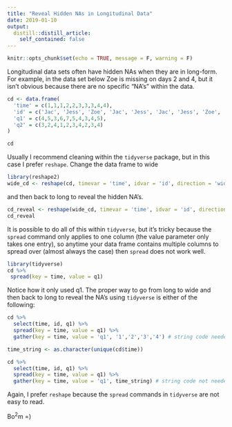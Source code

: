 ```yaml
---
title: "Reveal Hidden NAs in Longitudinal Data"
date: 2019-01-10
output:
  distill::distill_article:
    self_contained: false
---
```



```r
knitr::opts_chunk$set(echo = TRUE, message = F, warning = F)
```

Longitudinal data sets often have hidden NAs when they are in long-form. For example, in the data set below Zoe is missing on days 2 and 4, but it isn't obvious because there are no specific "NA's" within the data.

```r
cd <- data.frame(
  'time' = c(1,1,1,2,2,3,3,3,4,4),
  'id' = c('Jac', 'Jess', 'Zoe', 'Jac', 'Jess', 'Jac', 'Jess', 'Zoe', 'Jac', 'Jess'),
  'q1' = c(4,5,3,6,7,5,4,3,4,5),
  'q2' = c(3,2,4,1,2,3,4,2,3,4)
)

cd
```

Usually I recommend cleaning within the `tidyverse` package, but in this case I prefer `reshape`. Change the data frame to wide

```r
library(reshape2)
wide_cd <- reshape(cd, timevar = 'time', idvar = 'id', direction = 'wide')
```

and then back to long to reveal the hidden NA's.

```r
cd_reveal <- reshape(wide_cd, timevar = 'time', idvar = 'id', direction = 'long')
cd_reveal
```

It is possible to do all of this within `tidyverse`, but it's tricky because the `spread` command only applies to one column (the value parameter only takes one entry), so anytime your data frame contains multiple columns to spread over (almost always the case) then `spread` does not work well.

```r
library(tidyverse)
cd %>%
 spread(key = time, value = q1)
```

Notice how it only used q1. The proper way to go from long to wide and then back to long to reveal the NA's using `tidyverse` is either of the following:

```r
cd %>%
  select(time, id, q1) %>%
  spread(key = time, value = q1) %>%
  gather(key = time, value = 'q1', '1','2','3','4') # string code needed
```

```r

time_string <- as.character(unique(cd$time))

cd %>%
  select(time, id, q1) %>%
  spread(key = time, value = q1) %>%
  gather(key = time, value = 'q1', time_string) # string code not needed due to pre-allocation
```

Again, I prefer `reshape` because the `spread` commands in `tidyverse` are not easy to read.

Bo$^2$m =)
